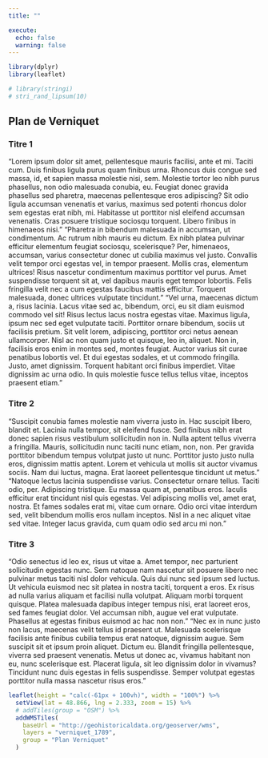 ```yaml
---
title: ""

execute:
  echo: false
  warning: false
---
```


```r
library(dplyr)
library(leaflet)
```




::: {.grid}

::: {.g-col-5}

```r
# library(stringi)
# stri_rand_lipsum(10)
```

## Plan de Verniquet

### Titre 1
"Lorem ipsum dolor sit amet, pellentesque mauris facilisi, ante et mi. Taciti cum. Duis finibus ligula purus quam finibus urna. Rhoncus duis congue sed massa, id, et sapien massa molestie nisi, sem. Molestie tortor leo nibh purus phasellus, non odio malesuada conubia, eu. Feugiat donec gravida phasellus sed pharetra, maecenas pellentesque eros adipiscing? Sit odio ligula accumsan venenatis et varius, maximus sed potenti rhoncus dolor sem egestas erat nibh, mi. Habitasse ut porttitor nisl eleifend accumsan venenatis. Cras posuere tristique sociosqu torquent. Libero finibus in himenaeos nisi."            "Pharetra in bibendum malesuada in accumsan, ut condimentum. Ac rutrum nibh mauris eu dictum. Ex nibh platea pulvinar efficitur elementum feugiat sociosqu, scelerisque? Per, himenaeos, accumsan, varius consectetur donec ut cubilia maximus vel justo. Convallis velit tempor orci egestas vel, in tempor praesent. Mollis cras, elementum ultrices! Risus nascetur condimentum maximus porttitor vel purus. Amet suspendisse torquent sit at, vel dapibus mauris eget tempor lobortis. Felis fringilla velit nec a cum egestas faucibus mattis efficitur. Torquent malesuada, donec ultrices vulputate tincidunt."     "Vel urna, maecenas dictum a, risus lacinia. Lacus vitae sed ac, bibendum, orci, eu sit diam euismod commodo vel sit! Risus lectus lacus nostra egestas vitae. Maximus ligula, ipsum nec sed eget vulputate taciti. Porttitor ornare bibendum, sociis ut facilisis pretium. Sit velit lorem, adipiscing, porttitor orci netus aenean ullamcorper. Nisl ac non quam justo et quisque, leo in, aliquet. Non in, facilisis eros enim in montes sed, montes feugiat. Auctor varius sit curae penatibus lobortis vel. Et dui egestas sodales, et ut commodo fringilla. Justo, amet dignissim. Torquent habitant orci finibus imperdiet. Vitae dignissim ac urna odio. In quis molestie fusce tellus tellus vitae, inceptos praesent etiam."   

### Titre 2
"Suscipit conubia fames molestie nam viverra justo in. Hac suscipit libero, blandit et. Lacinia nulla tempor, sit eleifend fusce. Sed finibus nibh erat donec sapien risus vestibulum sollicitudin non in. Nulla aptent tellus viverra a fringilla. Mauris, sollicitudin nunc taciti nunc etiam, non, non. Per gravida porttitor bibendum tempus volutpat justo ut nunc. Porttitor justo justo nulla eros, dignissim mattis aptent. Lorem et vehicula ut mollis sit auctor vivamus sociis. Nam dui luctus, magna. Erat laoreet pellentesque tincidunt ut metus."                                                                                                                                                                                      "Natoque lectus lacinia suspendisse varius. Consectetur ornare tellus. Taciti odio, per. Adipiscing tristique. Eu massa quam at, penatibus eros. Iaculis efficitur erat tincidunt nisl quis egestas. Vel adipiscing mollis vel, amet erat, nostra. Et fames sodales erat mi, vitae cum ornare. Odio orci vitae interdum sed, velit bibendum mollis eros nullam inceptos. Nisl in a nec aliquet vitae sed vitae. Integer lacus gravida, cum quam odio sed arcu mi non."                                  

### Titre 3
"Odio senectus id leo ex, risus ut vitae a. Amet tempor, nec parturient sollicitudin egestas nunc. Sem natoque nam nascetur sit posuere libero nec pulvinar metus taciti nisl dolor vehicula. Quis dui nunc sed ipsum sed luctus. Ut vehicula euismod nec sit platea in nostra taciti, torquent a eros. Ex risus ad nulla varius aliquam et facilisi nulla volutpat. Aliquam morbi torquent quisque. Platea malesuada dapibus integer tempus nisi, erat laoreet eros, sed fames feugiat dolor. Vel accumsan nibh, augue vel erat vulputate. Phasellus at egestas finibus euismod ac hac non non."                                                                                                                                                  "Nec ex in nunc justo non lacus, maecenas velit tellus id praesent ut. Malesuada scelerisque facilisis ante finibus cubilia tempus erat natoque, dignissim augue. Sem suscipit sit et ipsum proin aliquet. Dictum eu. Blandit fringilla pellentesque, viverra sed praesent venenatis. Metus ut donec ac, vivamus habitant non eu, nunc scelerisque est. Placerat ligula, sit leo dignissim dolor in vivamus? Tincidunt nunc duis egestas in felis suspendisse. Semper volutpat egestas porttitor nulla massa nascetur risus eros."


:::

::: {.g-col-7}


```r

leaflet(height = "calc(-61px + 100vh)", width = "100%") %>% 
  setView(lat = 48.866, lng = 2.333, zoom = 15) %>% 
  # addTiles(group = "OSM") %>% 
  addWMSTiles(
    baseUrl = "http://geohistoricaldata.org/geoserver/wms",
    layers = "verniquet_1789",
    group = "Plan Verniquet"
  )

```

:::

:::